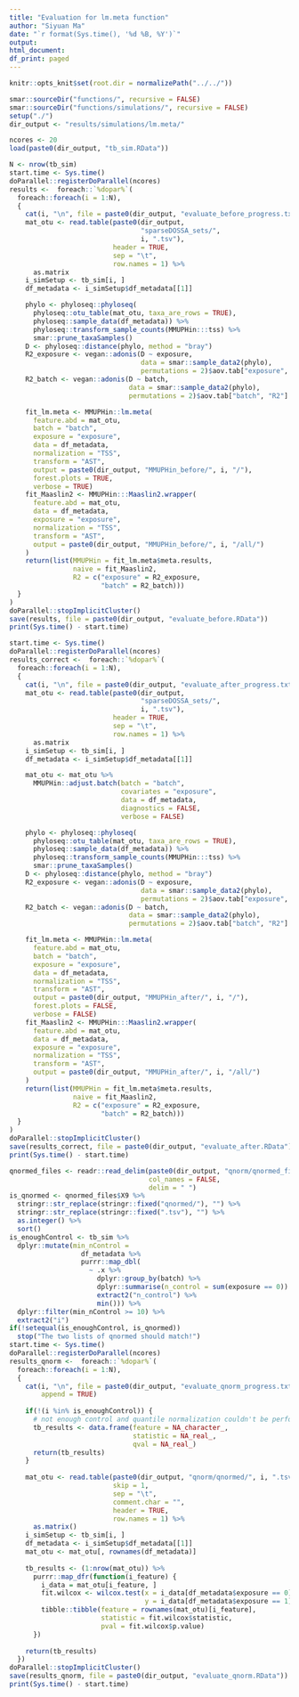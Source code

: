 ```yaml
---
title: "Evaluation for lm.meta function"
author: "Siyuan Ma"
date: "`r format(Sys.time(), '%d %B, %Y')`"
output:
html_document:
df_print: paged
---
```

```r
knitr::opts_knit$set(root.dir = normalizePath("../../"))
```
```r
smar::sourceDir("functions/", recursive = FALSE)
smar::sourceDir("functions/simulations/", recursive = FALSE)
setup("./")
dir_output <- "results/simulations/lm.meta/"
```

```r
ncores <- 20
load(paste0(dir_output, "tb_sim.RData"))
```

```r
N <- nrow(tb_sim)
start.time <- Sys.time()
doParallel::registerDoParallel(ncores)
results <-  foreach::`%dopar%`(
  foreach::foreach(i = 1:N),
  {
    cat(i, "\n", file = paste0(dir_output, "evaluate_before_progress.txt"), append = TRUE)
    mat_otu <- read.table(paste0(dir_output,
                                 "sparseDOSSA_sets/",
                                 i, ".tsv"),
                          header = TRUE,
                          sep = "\t",
                          row.names = 1) %>%
      as.matrix
    i_simSetup <- tb_sim[i, ]
    df_metadata <- i_simSetup$df_metadata[[1]]

    phylo <- phyloseq::phyloseq(
      phyloseq::otu_table(mat_otu, taxa_are_rows = TRUE),
      phyloseq::sample_data(df_metadata)) %>%
      phyloseq::transform_sample_counts(MMUPHin:::tss) %>%
      smar::prune_taxaSamples()
    D <- phyloseq::distance(phylo, method = "bray")
    R2_exposure <- vegan::adonis(D ~ exposure,
                                 data = smar::sample_data2(phylo),
                                 permutations = 2)$aov.tab["exposure", "R2"]
    R2_batch <- vegan::adonis(D ~ batch,
                              data = smar::sample_data2(phylo),
                              permutations = 2)$aov.tab["batch", "R2"]

    fit_lm.meta <- MMUPHin::lm.meta(
      feature.abd = mat_otu,
      batch = "batch",
      exposure = "exposure",
      data = df_metadata,
      normalization = "TSS",
      transform = "AST",
      output = paste0(dir_output, "MMUPHin_before/", i, "/"),
      forest.plots = TRUE,
      verbose = TRUE)
    fit_Maaslin2 <- MMUPHin:::Maaslin2.wrapper(
      feature.abd = mat_otu,
      data = df_metadata,
      exposure = "exposure",
      normalization = "TSS",
      transform = "AST",
      output = paste0(dir_output, "MMUPHin_before/", i, "/all/")
    )
    return(list(MMUPHin = fit_lm.meta$meta.results,
                naive = fit_Maaslin2,
                R2 = c("exposure" = R2_exposure,
                       "batch" = R2_batch)))
  }
)
doParallel::stopImplicitCluster()
save(results, file = paste0(dir_output, "evaluate_before.RData"))
print(Sys.time() - start.time)
```

```r
start.time <- Sys.time()
doParallel::registerDoParallel(ncores)
results_correct <-  foreach::`%dopar%`(
  foreach::foreach(i = 1:N),
  {
    cat(i, "\n", file = paste0(dir_output, "evaluate_after_progress.txt"), append = TRUE)
    mat_otu <- read.table(paste0(dir_output,
                                 "sparseDOSSA_sets/",
                                 i, ".tsv"),
                          header = TRUE,
                          sep = "\t",
                          row.names = 1) %>%
      as.matrix
    i_simSetup <- tb_sim[i, ]
    df_metadata <- i_simSetup$df_metadata[[1]]

    mat_otu <- mat_otu %>%
      MMUPHin::adjust.batch(batch = "batch",
                            covariates = "exposure",
                            data = df_metadata,
                            diagnostics = FALSE,
                            verbose = FALSE)

    phylo <- phyloseq::phyloseq(
      phyloseq::otu_table(mat_otu, taxa_are_rows = TRUE),
      phyloseq::sample_data(df_metadata)) %>%
      phyloseq::transform_sample_counts(MMUPHin:::tss) %>%
      smar::prune_taxaSamples()
    D <- phyloseq::distance(phylo, method = "bray")
    R2_exposure <- vegan::adonis(D ~ exposure,
                                 data = smar::sample_data2(phylo),
                                 permutations = 2)$aov.tab["exposure", "R2"]
    R2_batch <- vegan::adonis(D ~ batch,
                              data = smar::sample_data2(phylo),
                              permutations = 2)$aov.tab["batch", "R2"]

    fit_lm.meta <- MMUPHin::lm.meta(
      feature.abd = mat_otu,
      batch = "batch",
      exposure = "exposure",
      data = df_metadata,
      normalization = "TSS",
      transform = "AST",
      output = paste0(dir_output, "MMUPHin_after/", i, "/"),
      forest.plots = FALSE,
      verbose = FALSE)
    fit_Maaslin2 <- MMUPHin:::Maaslin2.wrapper(
      feature.abd = mat_otu,
      data = df_metadata,
      exposure = "exposure",
      normalization = "TSS",
      transform = "AST",
      output = paste0(dir_output, "MMUPHin_after/", i, "/all/")
    )
    return(list(MMUPHin = fit_lm.meta$meta.results,
                naive = fit_Maaslin2,
                R2 = c("exposure" = R2_exposure,
                       "batch" = R2_batch)))
  }
)
doParallel::stopImplicitCluster()
save(results_correct, file = paste0(dir_output, "evaluate_after.RData"))
print(Sys.time() - start.time)
```

```r
qnormed_files <- readr::read_delim(paste0(dir_output, "qnorm/qnormed_files.txt"),
                                   col_names = FALSE,
                                   delim = " ")
is_qnormed <- qnormed_files$X9 %>% 
  stringr::str_replace(stringr::fixed("qnormed/"), "") %>% 
  stringr::str_replace(stringr::fixed(".tsv"), "") %>% 
  as.integer() %>% 
  sort()
is_enoughControl <- tb_sim %>% 
  dplyr::mutate(min_nControl = 
                  df_metadata %>% 
                  purrr::map_dbl(
                    ~ .x %>% 
                      dplyr::group_by(batch) %>% 
                      dplyr::summarise(n_control = sum(exposure == 0)) %>% 
                      extract2("n_control") %>% 
                      min())) %>% 
  dplyr::filter(min_nControl >= 10) %>% 
  extract2("i")
if(!setequal(is_enoughControl, is_qnormed))
  stop("The two lists of qnormed should match!")
start.time <- Sys.time()
doParallel::registerDoParallel(ncores)
results_qnorm <-  foreach::`%dopar%`(
  foreach::foreach(i = 1:N),
  {
    cat(i, "\n", file = paste0(dir_output, "evaluate_qnorm_progress.txt"), 
        append = TRUE)
    
    if(!(i %in% is_enoughControl)) {
      # not enough control and quantile normalization couldn't be performed
      tb_results <- data.frame(feature = NA_character_,
                               statistic = NA_real_,
                               qval = NA_real_)
      return(tb_results)
    }
    
    mat_otu <- read.table(paste0(dir_output, "qnorm/qnormed/", i, ".tsv"),
                          skip = 1,
                          sep = "\t",
                          comment.char = "",
                          header = TRUE,
                          row.names = 1) %>%
      as.matrix()
    i_simSetup <- tb_sim[i, ]
    df_metadata <- i_simSetup$df_metadata[[1]]
    mat_otu <- mat_otu[, rownames(df_metadata)]
    
    tb_results <- (1:nrow(mat_otu)) %>% 
      purrr::map_dfr(function(i_feature) {
        i_data = mat_otu[i_feature, ]
        fit.wilcox <- wilcox.test(x = i_data[df_metadata$exposure == 0],
                                  y = i_data[df_metadata$exposure == 1])
        tibble::tibble(feature = rownames(mat_otu)[i_feature],
                       statistic = fit.wilcox$statistic,
                       pval = fit.wilcox$p.value)
      })
    
    return(tb_results)
  }) 
doParallel::stopImplicitCluster()
save(results_qnorm, file = paste0(dir_output, "evaluate_qnorm.RData"))
print(Sys.time() - start.time)
```
